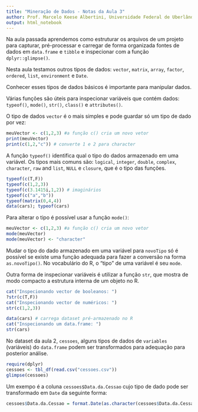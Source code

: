 ```yaml
---
title: "Mineração de Dados - Notas da Aula 3"
author: Prof. Marcelo Keese Albertini, Universidade Federal de Uberlândia
output: html_notebook
---
```


Na aula passada aprendemos como estruturar os arquivos de um projeto para capturar, pré-processar e carregar de forma organizada fontes de dados em `data.frame` e `tibble` e inspecionar com a função `dplyr::glimpse()`.

Nesta aula testamos outros tipos de dados: `vector`, `matrix`, `array`, `factor`, `ordered`, `list`, `environment` e `Date`.

Conhecer esses tipos de dados básicos é importante para manipular dados.

Várias funções são úteis para inspecionar variáveis que contém dados: `typeof()`, `mode()`, `str()`, `class()` e `attributes()`.

O tipo de dados `vector` é o mais simples e pode guardar só um tipo de dado por vez:
```r
meuVector <- c(1,2,3) #a função c() cria um novo vetor
print(meuVector)
print(c(1,2,"c")) # converte 1 e 2 para character
```

A função `typeof()` identifica qual o tipo do dados armazenado em uma variável. Os tipos mais comuns são:
`logical`, `integer`, `double`, `complex`, `character`, `raw` and `list`, `NULL` e `closure`, que é o tipo das funções.

```r
typeof(c(T,F))
typeof(c(1,2,3))
typeof(c(3.1415i,1,2)) # imaginários
typeof(c("a","b"))
typeof(matrix(0,4,4))
data(cars); typeof(cars)
```

Para alterar o tipo é possível usar a função `mode()`:
```r
meuVector <- c(1,2,3) #a função c() cria um novo vetor
mode(meuVector)
mode(meuVector) <- "character"
```

Mudar o tipo do dado armazenado em uma variável para `novoTipo` só é possível se existe uma função adequada para fazer a conversão na forma `as.novoTipo()`. No vocabulário do R, o "tipo" de uma variável é seu `mode`.

Outra forma de inspecionar variáveis é utilizar a função `str`, que mostra de modo compacto a estrutura interna de um objeto no R.

```r
cat("Inspecionando vector de booleanos: ")
?str(c(T,F))
cat("Inspecionando vector de numéricos: ")
str(c(1,2,3))

data(cars) # carrega dataset pré-armazenado no R
cat("Inspecionando um data.frame: ")
str(cars)
```

No dataset da aula 2, `cessoes`, alguns tipos de dados de `variables` (variáveis) do `data.frame` podem ser transformados para adequação para posterior análise.

```r
require(dplyr)
cessoes <- tbl_df(read.csv("cessoes.csv"))
glimpse(cessoes)
```

Um exempo é a coluna `cessoes$Data.da.Cessao` cujo tipo de dado pode ser transformado em `Date` da seguinte forma:

```r
cessoes$Data.da.Cessao = format.Date(as.character(cessoes$Data.da.Cessao),"%D")
```



